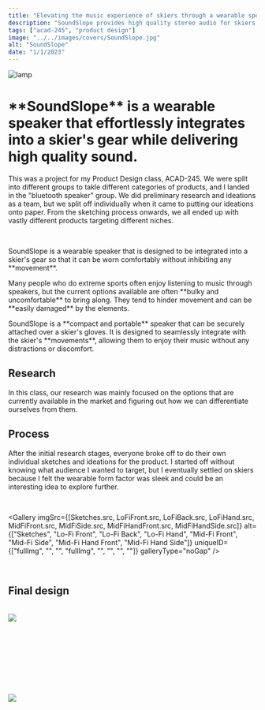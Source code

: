 ```yaml
---
title: "Elevating the music experience of skiers through a wearable speaker"
description: "SoundSlope provides high quality stereo audio for skiers without compromising their <strong>freedom of movement</strong>."
tags: ["acad-245", "product design"]
image: "../../images/covers/SoundSlope.jpg"
alt: "SoundSlope"
date: "1/1/2023"
---
```






<div class="bannerImgCover">
  <img src={CoverImage.src} alt="lamp" />
</div>
<div class="caseStudy">
<Overview
  year="2023"
  tags={["class project - acad-245", "team size - 5", "tools - blender"]}
>

<h1 slot="header">
  **SoundSlope** is a wearable speaker that effortlessly integrates into a skier's gear while delivering high quality sound.
</h1>
<div slot="overviewDescription">
  <p>
    This was a project for my Product Design class, ACAD-245. We 
    were split into different groups to takle different categories 
    of products, and I landed in the "bluetooth speaker" group. We 
    did preliminary research and ideations as a team, but we split off 
    individually when it came to putting our ideations onto paper. From 
    the sketching process onwards, we all ended up with vastly different 
    products targeting different niches.
  </p>
  <br />
  <p>
    SoundSlope is a wearable speaker that is designed to be integrated into a 
    skier's gear so that it can be worn comfortably without inhibiting any **movement**.
  </p>
</div>

</Overview>

<ProblemSolutionStatement>
  <p slot='problem'>
    Many people who do extreme sports often enjoy listening 
    to music through speakers, but the current options available 
    are often **bulky and uncomfortable** to bring along. They tend to 
    hinder movement and can be **easily damaged** by the elements.
  </p>

  <p slot="solution">
    SoundSlope is a **compact and portable** speaker that can be securely attached 
    over a skier's gloves. It is designed to seamlessly integrate with the skier's
    **movements**, allowing them to enjoy their music without any distractions or discomfort.
  </p>
</ProblemSolutionStatement>

<PageSection>
  <h2 slot="sectionTitle">Research</h2>
  <p slot="description">
    In this class, our research was mainly focused on the options that are currently 
    available in the market and figuring out how we can differentiate ourselves from them.
  </p>
</PageSection>


</div>
<Gallery
  imgSrc={[
    CompetitiveMatrix.src,
    IdeationLogic.src,
    Stickies.src
  ]}
  alt={[
    "Competitive Matrix",
    "Ideation Logic",
    "Ideation Sticky Notes"
  ]}
  uniqueID={["fullImg", "fullImg", "fullImg"]}>
</Gallery>
<div class="caseStudy">
<PageSection>
  <h2 slot="sectionTitle">Process</h2>
  <p slot="description">
    After the initial research stages, everyone broke off to do their own individual sketches 
    and ideations for the product. I started off without knowing what audience I wanted to target, 
    but I eventually settled on skiers because I felt the wearable form factor was sleek and 
    could be an interesting idea to explore further.
  </p>
</PageSection>

<br/>

<Gallery
  imgSrc={[Sketches.src, LoFiFront.src, LoFiBack.src, LoFiHand.src, MidFiFront.src, MidFiSide.src, MidFiHandFront.src, MidFiHandSide.src]}
  alt={["Sketches", "Lo-Fi Front", "Lo-Fi Back", "Lo-Fi Hand", "Mid-Fi Front", "Mid-Fi Side", "Mid-Fi Hand Front", "Mid-Fi Hand Side"]}
  uniqueID={["fullImg", "", "", "fullImg", "", "", "", ""]}
  galleryType="noGap"
/>

<br />

<PageSection>
  <h2 slot="sectionTitle">Final design</h2>
  <p slot="description">
  </p>
</PageSection><br />
<img src={FinalProduct.src} class="imageFill" />
</div>

<br /><br /><br /><br /><br /><br /><br />

<img src={Display.src} class="imageFill" />
